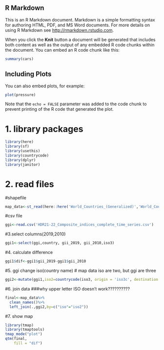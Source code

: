 ## R Markdown

This is an R Markdown document. Markdown is a simple formatting syntax for authoring HTML, PDF, and MS Word documents. For more details on using R Markdown see <http://rmarkdown.rstudio.com>.

When you click the **Knit** button a document will be generated that includes both content as well as the output of any embedded R code chunks within the document. You can embed an R code chunk like this:

```r
summary(cars)
```

## Including Plots

You can also embed plots, for example:

```r
plot(pressure)
```

Note that the `echo = FALSE` parameter was added to the code chunk to prevent printing of the R code that generated the plot.

# 1. library packages
```r
library(here)
library(sf)
library(usethis)
library(countrycode)
library(dplyr)
library(janitor)
```

# 2. read files
#shapefile
```r
map_data<-st_read(here::here('World_Countries_(Generalized)','World_Countries__Generalized_.shp'))
```
#csv file
```r
ggi<-read.csv('HDR21-22_Composite_indices_complete_time_series.csv')
```
#3.select columns(2019,2010)
```r
ggi1<-select(ggi,country, gii_2019, gii_2010,iso3)
```
#4. calculate difference
```r
ggi1$dif<-ggi1$gii_2019-ggi1$gii_2010
```
#5. ggi change iso(country name)
# map data iso are two, but ggi are three
```r
ggi2<-mutate(ggi1,iso2=countrycode(iso3, origin = 'iso3c', destination = 'iso2c'))
```
#6. join data
###why upper letter ISO doesn't work??????????
```r
final<-map_data%>%
  clean_names()%>%
  left_join(.,ggi2,by=c("iso"="iso2"))
```
#7. show map
```r
library(tmap)
library(tmaptools)
tmap_mode("plot")
qtm(final, 
    fill = "dif")
```
